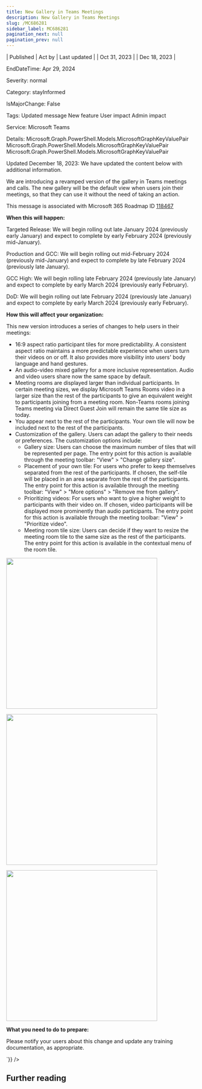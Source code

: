 ```yaml
---
title: New Gallery in Teams Meetings
description: New Gallery in Teams Meetings
slug: /MC686281
sidebar_label: MC686281
pagination_next: null
pagination_prev: null
---
```



| Published | Act by | Last updated |
| Oct 31, 2023 |  | Dec 18, 2023 |

EndDateTime: Apr 29, 2024

Severity: normal

Category: stayInformed

IsMajorChange: False

Tags: Updated message New feature User impact Admin impact

Service: Microsoft Teams

Details: Microsoft.Graph.PowerShell.Models.MicrosoftGraphKeyValuePair Microsoft.Graph.PowerShell.Models.MicrosoftGraphKeyValuePair Microsoft.Graph.PowerShell.Models.MicrosoftGraphKeyValuePair

<div dangerouslySetInnerHTML={{__html:`
<p style="">Updated December 18, 2023: We have updated the content below with additional information.</p><p style="">We are introducing a revamped version of the gallery in Teams meetings and calls. The new gallery will be the default view when users join their meetings, so that they can use it without the need of taking an action.&nbsp;</p>
<p>This message is associated with Microsoft 365 Roadmap ID <a href="https://www.microsoft.com/microsoft-365/roadmap?filters=&amp;searchterms=118467" target="_blank">118467</a></p>
<p><b>When this will happen:</b></p><p>Targeted Release: We will begin rolling out late January 2024 (previously early January) and expect to complete by early February 2024 (previously mid-January).
</p><p>Production and GCC: We will begin rolling out mid-February 2024 (previously mid-January) and expect to complete by late February 2024 (previously late January).</p><p>GCC High: We will begin rolling late February 2024 (previously late January) and expect to complete by early March 2024 (previously early February).
</p><p>DoD: We will begin rolling out late February 2024 (previously late January) and expect to complete by early March 2024 (previously early February).</p>

<p><b>How this will affect your organization:</b></p>

<p>This new version introduces a series of changes to help users in their meetings:</p><ul><li>16:9 aspect ratio participant tiles for more predictability. A consistent aspect ratio maintains a more predictable experience when users turn their videos on or off. It also provides more visibility into users' body language and hand gestures.
</li><li>An audio-video mixed gallery for a more inclusive representation. Audio and video users share now the same space by default.
</li><li>Meeting rooms are displayed larger than individual participants. In certain meeting sizes, we display Microsoft Teams Rooms video in a larger size than the rest of the participants to give an equivalent weight to participants joining from a meeting room. Non-Teams rooms joining Teams meeting via Direct Guest Join will remain the same tile size as today.
</li><li>You appear next to the rest of the participants. Your own tile will now be included next to the rest of the participants.
</li><li>Customization of the gallery. Users can adapt the gallery to their needs or preferences. The customization options include:
<ul><li>Gallery size: Users can choose the maximum number of tiles that will be represented per page. The entry point for this action is available through the meeting toolbar: "View" &gt; "Change gallery size".
</li><li>Placement of your own tile: For users who prefer to keep themselves separated from the rest of the participants. If chosen, the self-tile will be placed in an area separate from the rest of the participants. The entry point for this action is available through the meeting toolbar: "View" &gt; "More options" &gt; "Remove me from gallery".
</li><li>Prioritizing videos: For users who want to give a higher weight to participants with their video on. If chosen, video participants will be displayed more prominently than audio participants. The entry point for this action is available through the meeting toolbar: "View" &gt; "Prioritize video".
</li><li>Meeting room tile size: Users can decide if they want to resize the meeting room tile to the same size as the rest of the participants. The entry point for this action is available in the contextual menu of the room tile.</li></ul></li></ul><p><img src="https://img-prod-cms-rt-microsoft-com.akamaized.net/cms/api/am/imageFileData/RW1eytq?ver=619f" style="width: 400px;"></p><p><img src="https://img-prod-cms-rt-microsoft-com.akamaized.net/cms/api/am/imageFileData/RW1evPM?ver=9b49" style="width: 400px;"></p><p><img src="https://img-prod-cms-rt-microsoft-com.akamaized.net/cms/api/am/imageFileData/RW1eDDx?ver=8083" style="width: 400px;"></p><p><b>What you need to do to prepare:</b></p><p>Please notify your users about this change and update any training documentation, as appropriate.<br></p>
`}} />

## Further reading
